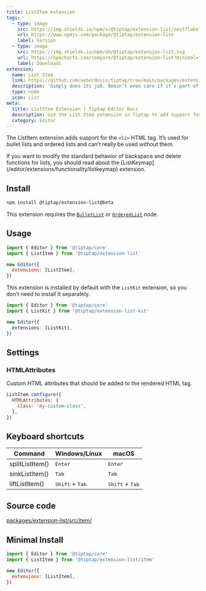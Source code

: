 ```yaml
---
title: ListItem extension
tags:
  - type: image
    src: https://img.shields.io/npm/v/@tiptap/extension-list/next?label=version
    url: https://www.npmjs.com/package/@tiptap/extension-list
    label: Version
  - type: image
    src: https://img.shields.io/npm/dm/@tiptap/extension-list.svg
    url: https://npmcharts.com/compare/@tiptap/extension-list?minimal=true
    label: Downloads
extension:
  name: List Item
  link: https://github.com/ueberdosis/tiptap/tree/main/packages/extension-list
  description: 'Simply does its job. Doesn’t even care if it’s part of a bullet list or an ordered list.'
  type: node
  icon: List
meta:
  title: ListItem Extension | Tiptap Editor Docs
  description: Use the List Item extension in Tiptap to add support for the `<li>` tag used in bullet and ordered lists. Learn more in our docs!
  category: Editor
---
```



The ListItem extension adds support for the `<li>` HTML tag. It’s used for bullet lists and ordered lists and can’t really be used without them.

<CodeDemo path="/Nodes/ListItem" />

<Callout title="Modify backspace behavior" variant="info">
  If you want to modify the standard behavior of backspace and delete functions for lists, you
  should read about the [ListKeymap](/editor/extensions/functionality/listkeymap) extension.
</Callout>

## Install

```bash
npm install @tiptap/extension-list@beta
```

This extension requires the [`BulletList`](/editor/extensions/nodes/bullet-list) or [`OrderedList`](/editor/extensions/nodes/ordered-list) node.

## Usage

```js
import { Editor } from '@tiptap/core'
import { ListItem } from '@tiptap/extension-list'

new Editor({
  extensions: [ListItem],
})
```

This extension is installed by default with the `ListKit` extension, so you don’t need to install it separately.

```ts
import { Editor } from '@tiptap/core'
import { ListKit } from '@tiptap/extension-list-kit'

new Editor({
  extensions: [ListKit],
})
```

## Settings

### HTMLAttributes

Custom HTML attributes that should be added to the rendered HTML tag.

```js
ListItem.configure({
  HTMLAttributes: {
    class: 'my-custom-class',
  },
})
```

## Keyboard shortcuts

| Command         | Windows/Linux                     | macOS                             |
| --------------- | --------------------------------- | --------------------------------- |
| splitListItem() | <kbd>Enter</kbd>                  | <kbd>Enter</kbd>                  |
| sinkListItem()  | <kbd>Tab</kbd>                    | <kbd>Tab</kbd>                    |
| liftListItem()  | <kbd>Shift</kbd> + <kbd>Tab</kbd> | <kbd>Shift</kbd> + <kbd>Tab</kbd> |

## Source code

[packages/extension-list/src/item/](https://github.com/ueberdosis/tiptap/blob/main/packages/extension-list/src/item/)

## Minimal Install

```js
import { Editor } from '@tiptap/core'
import { ListItem } from '@tiptap/extension-list/item'

new Editor({
  extensions: [ListItem],
})
```
